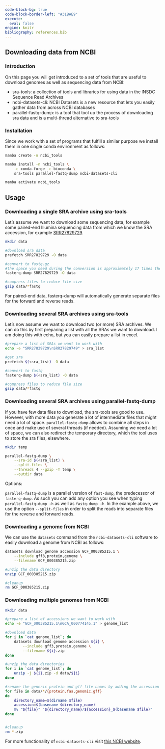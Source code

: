 ---
code-block-bg: true
code-block-border-left: "#31BAE9"
execute:
  eval: false
engine: knitr
bibliography: references.bib
---

## Downloading data from NCBI

### Introduction

On this page you will get introduced to a set of tools that are useful to download genomes as well as sequencing data from NCBI:

-   sra-tools: a collection of tools and libraries for using data in the INSDC Sequence Read Archives
-   ncbi-datasets-cli: NCBI Datasets is a new resource that lets you easily gather data from across NCBI databases
-   parallel-fastq-dump: is a tool that tool up the process of downloading sra data and is a multi-thread alternative to sra-tools

### Installation

Since we work with a set of programs that fulfill a similar purpose we install them in one single conda environment as follows:

```{bash}
mamba create -n ncbi_tools

mamba install -n ncbi_tools \
    -c conda-forge -c bioconda \
    sra-tools parallel-fastq-dump ncbi-datasets-cli

mamba activate ncbi_tools
```

## Usage

### Downloading a single SRA archive using sra-tools

Let's assume we want to download some sequencing data, for example some paired-end Illumina sequencing data from which we know the SRA accession, for example [SRR27829729](https://www.ncbi.nlm.nih.gov/sra/SRX23493193%5Baccn%5D).

```{bash}
mkdir data

#download sra data 
prefetch SRR27829729 -O data

#convert to fastq.gz
#the space you need during the conversion is approximately 17 times the size of the accession
fasterq-dump SRR27829729 -O data

#compress files to reduce file size 
gzip data/*fastq
```

For paired-end data, fasterq-dump will automatically generate separate files for the forward and reverse reads.

### Downloading several SRA archives using sra-tools

Let's now assume we want to download two (or more) SRA archives. We can do this by first preparing a list with all the SRAs we want to download. I am doing this with echo, but you can easily prepare a list in excel.

```{bash}
#prepare a list of SRAs we want to work with 
echo -e "SRR27829729\nSRR27829749" > sra_list

#get sra 
prefetch $(<sra_list) -O data

#convert to fastq
fasterq-dump $(<sra_list) -O data

#compress files to reduce file size 
gzip data/*fastq
```

### Downloading several SRA archives using parallel-fastq-dump

If you have few data files to download, the sra-tools are good to use. However, with more data you generate a lot of intermediate files that might need a lot of space. `parallel-fastq-dump` allows to combine all steps in once and make use of several threads (if needed). Assuming we need a lot of space, we can also redirect the temporary directory, which the tool uses to store the sra files, elsewhere.

```{bash}
mkdir temp 

parallel-fastq-dump \
    --sra-id $(<sra_list) \
    --split-files \
    --threads 4 --gzip -T temp \
    --outdir data 
```

Options:

`parallel-fastq-dump` is a parallel version of `fast-dump`, the predecessor of `fasterq-dump`. As such you can add any option you see when typing `parallel-fastq-dump -h` as well as `fastq-dump -h`. In the example above, we use the option `--split-files` in order to split the reads into separate files for the reverse and forward reads.

### Downloading a genome from NCBI

We can use the `datasets` command from the `ncbi-datasets-cli` software to easily download a genome from NCBI as follows:

```{bash}
datasets download genome accession GCF_000385215.1 \
    --include gff3,protein,genome \
    --filename GCF_000385215.zip

#unzip the data directory
unzip GCF_000385215.zip

#cleanup
rm GCF_000385215.zip
```

### Downloading multiple genomes from NCBI

```{bash}
mkdir data

#prepare a list of accessions we want to work with 
echo -e "GCF_000385215.1\nGCA_000774145.1" > genome_list

#download data
for i in `cat genome_list`; do
    datasets download genome accession ${i} \
        --include gff3,protein,genome \
        --filename ${i}.zip
done 

#unzip the data directories
for i in `cat genome_list`; do
    unzip -j ${i}.zip -d data/${i}
done 

#rename the generic protein and gff file names by adding the accession (works if more than one genome is downloaded)
for file in data/*/{protein.faa,genomic.gff}
do
    directory_name=$(dirname $file)
    accession=$(basename $directory_name)
    mv "${file}" "${directory_name}/${accession}_$(basename $file)"
done


#cleanup
rm *.zip

```

For more functionality of `ncbi-datasets-cli` visit [this NCBI website](https://www.ncbi.nlm.nih.gov/datasets/docs/v2/download-and-install/).
